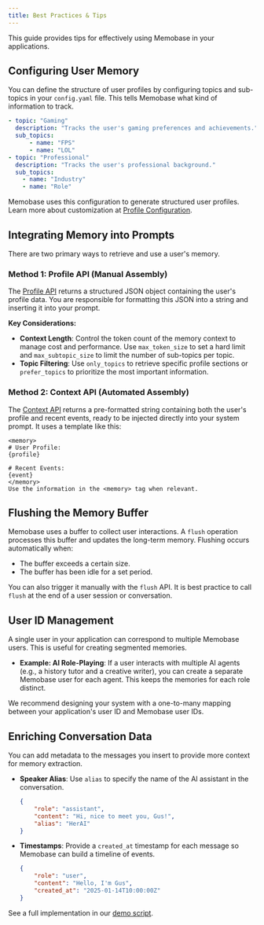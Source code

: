 ```yaml
---
title: Best Practices & Tips
---
```


This guide provides tips for effectively using Memobase in your applications.

## Configuring User Memory

You can define the structure of user profiles by configuring topics and sub-topics in your `config.yaml` file. This tells Memobase what kind of information to track.

```yaml
- topic: "Gaming"
  description: "Tracks the user's gaming preferences and achievements."
  sub_topics:
      - name: "FPS"
      - name: "LOL"
- topic: "Professional"
  description: "Tracks the user's professional background."
  sub_topics:
    - name: "Industry"
    - name: "Role"
```

Memobase uses this configuration to generate structured user profiles. Learn more about customization at [Profile Configuration](/features/profile/profile_config).

## Integrating Memory into Prompts

There are two primary ways to retrieve and use a user's memory.

### Method 1: Profile API (Manual Assembly)

The [Profile API](/api-reference/profiles/profile) returns a structured JSON object containing the user's profile data. You are responsible for formatting this JSON into a string and inserting it into your prompt.

**Key Considerations:**
-   **Context Length**: Control the token count of the memory context to manage cost and performance. Use `max_token_size` to set a hard limit and `max_subtopic_size` to limit the number of sub-topics per topic.
-   **Topic Filtering**: Use `only_topics` to retrieve specific profile sections or `prefer_topics` to prioritize the most important information.

### Method 2: Context API (Automated Assembly)

The [Context API](/api-reference/prompt/get_context) returns a pre-formatted string containing both the user's profile and recent events, ready to be injected directly into your system prompt. It uses a template like this:

```text
<memory>
# User Profile:
{profile}

# Recent Events:
{event}
</memory>
Use the information in the <memory> tag when relevant.
```

## Flushing the Memory Buffer

Memobase uses a buffer to collect user interactions. A `flush` operation processes this buffer and updates the long-term memory. Flushing occurs automatically when:

-   The buffer exceeds a certain size.
-   The buffer has been idle for a set period.

You can also trigger it manually with the `flush` API. It is best practice to call `flush` at the end of a user session or conversation.

## User ID Management

A single user in your application can correspond to multiple Memobase users. This is useful for creating segmented memories.

-   **Example: AI Role-Playing**: If a user interacts with multiple AI agents (e.g., a history tutor and a creative writer), you can create a separate Memobase user for each agent. This keeps the memories for each role distinct.

We recommend designing your system with a one-to-many mapping between your application's user ID and Memobase user IDs.

## Enriching Conversation Data

You can add metadata to the messages you insert to provide more context for memory extraction.

-   **Speaker Alias**: Use `alias` to specify the name of the AI assistant in the conversation.
    ```json
    {
        "role": "assistant",
        "content": "Hi, nice to meet you, Gus!",
        "alias": "HerAI"
    }
    ```
-   **Timestamps**: Provide a `created_at` timestamp for each message so Memobase can build a timeline of events.
    ```json
    {
        "role": "user",
        "content": "Hello, I'm Gus",
        "created_at": "2025-01-14T10:00:00Z"
    }
    ```

See a full implementation in our [demo script](https://github.com/memodb-io/memobase/blob/main/assets/quickstart.py).